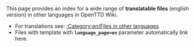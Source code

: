 This page provides an index for a wide range of '''translatable files''' (english version) in other languages in OpenTTD Wiki.
* For translations see: [[:Category:en/Files in other languages]]
* Files with {{en/s|Other_languages_files}} template with '''<code>language_page=en</code>''' parameter automatically link here.

[[Category:en/Files in other languages| ]]